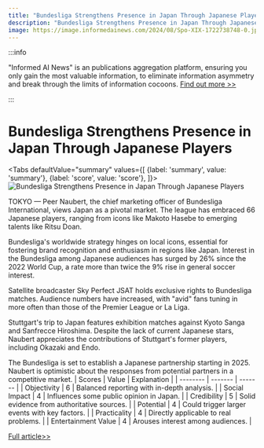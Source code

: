 ```yaml
---
title: "Bundesliga Strengthens Presence in Japan Through Japanese Players"
description: "Bundesliga Strengthens Presence in Japan Through Japanese Players"
image: https://image.informedainews.com/2024/08/Spo-XIX-1722738748-0.jpg
---
```



:::info

"Informed AI News" is an publications aggregation platform, ensuring you only gain the most valuable information, to eliminate information asymmetry and break through the limits of information cocoons.  [Find out more >>](/)

:::

# Bundesliga Strengthens Presence in Japan Through Japanese Players


<Tabs
	defaultValue="summary"
	values={[
	{label: 'summary', value: 'summary'},
	{label: 'score', value: 'score'},
]}>
<TabItem value="summary">
<img
  src="https://image.informedainews.com/2024/08/Spo-XIX-1722738748-0.jpg"
  alt="Bundesliga Strengthens Presence in Japan Through Japanese Players"
/>



TOKYO — Peer Naubert, the chief marketing officer of Bundesliga International, views Japan as a pivotal market. The league has embraced 66 Japanese players, ranging from icons like Makoto Hasebe to emerging talents like Ritsu Doan.

Bundesliga's worldwide strategy hinges on local icons, essential for fostering brand recognition and enthusiasm in regions like Japan. Interest in the Bundesliga among Japanese audiences has surged by 26% since the 2022 World Cup, a rate more than twice the 9% rise in general soccer interest.

Satellite broadcaster Sky Perfect JSAT holds exclusive rights to Bundesliga matches. Audience numbers have increased, with "avid" fans tuning in more often than those of the Premier League or La Liga.

Stuttgart's trip to Japan features exhibition matches against Kyoto Sanga and Sanfrecce Hiroshima. Despite the lack of current Japanese stars, Naubert appreciates the contributions of Stuttgart's former players, including Okazaki and Endo.

The Bundesliga is set to establish a Japanese partnership starting in 2025. Naubert is optimistic about the responses from potential partners in a competitive market.
</TabItem>
<TabItem value="score">
	| Scores     | Value   | Explanation |
	| -------- | ------- | ------- |
	| Objectivity  | 6    | Balanced reporting with in-depth analysis.    |
	| Social Impact | 4     | Influences some public opinion in Japan.    |
	| Credibility    | 5    | Solid evidence from authoritative sources.    |
	| Potential    | 4    | Could trigger larger events with key factors.    |
	| Practicality    | 4    | Directly applicable to real problems.    |
	| Entertainment Value    | 4    | Arouses interest among audiences.    |
</TabItem>
</Tabs>

[Full article>>](https://asia.nikkei.com/Spotlight/Sports/Bundesliga-expands-Japan-footprint-on-back-of-Japanese-stars)
